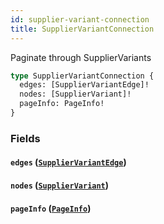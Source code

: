 ```yaml
---
id: supplier-variant-connection
title: SupplierVariantConnection
---
```


Paginate through SupplierVariants

```graphql
type SupplierVariantConnection {
  edges: [SupplierVariantEdge]!
  nodes: [SupplierVariant]!
  pageInfo: PageInfo!
}
```

### Fields

#### `edges` ([`SupplierVariantEdge`](/developers/supplier-apis/supply-api/graphql/reference/objects/supplier-variant-edge))

#### `nodes` ([`SupplierVariant`](/developers/supplier-apis/supply-api/graphql/reference/objects/supplier-variant))

#### `pageInfo` ([`PageInfo`](/developers/supplier-apis/supply-api/graphql/reference/objects/page-info))
